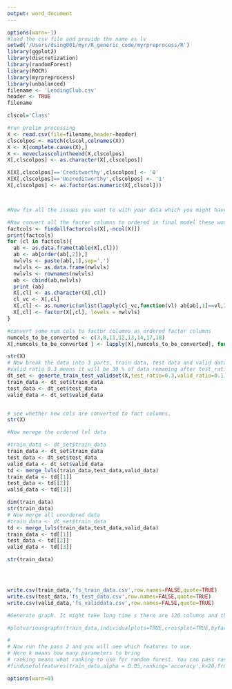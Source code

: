 ```yaml
---
output: word_document
---
```

```r
options(warn=-1)
#load the csv file and provide the name as lv
setwd('/Users/dsing001/myr/R_generic_code/myrpreprocess/R')
library(ggplot2)
library(discretization)
library(randomForest)
library(ROCR)
library(myrpreprocess)
library(unbalanced)
filename <- 'LendingClub.csv'
header <- TRUE
filename

clscol='Class'

#run prelim processing
X <- read.csv(file=filename,header=header)
clscolpos <- match(clscol,colnames(X))
X <- X[complete.cases(X),]
X <- moveclasscolintheend(X,clscolpos)
X[,clscolpos] <- as.character(X[,clscolpos])

X[X[,clscolpos]=='Creditworthy',clscolpos] <- '0'
X[X[,clscolpos]=='Uncreditworthy',clscolpos] <- '1'
X[,clscolpos] <- as.factor(as.numeric(X[,clscol]))



#Now fix all the issues you want to with your data which you might have got idea from Pass_1 as well as from your own analytics.

#Now convert all the factor columns to ordered in final model these wont be ordered
factcols <- findallfactorcols(X[,-ncol(X)])
print(factcols)
for (cl in factcols){
  ab <- as.data.frame(table(X[,cl]))
  ab <- ab[order(ab[,2]),]
  nwlvls <- paste(ab[,1],sep=',')
  nwlvls <- as.data.frame(nwlvls)
  nwlvls <- rownames(nwlvls)
  ab <- cbind(ab,nwlvls)
  print (ab)
  X[,cl] <- as.character(X[,cl])
  cl_vc <- X[,cl]
  X[,cl] <- as.numeric(unlist(lapply(cl_vc,function(vl) ab[ab[,1]==vl,3])))
  X[,cl] <- factor(X[,cl], levels = nwlvls)
}

#convert some num cols to factor columns as ordered factor columns
numcols_to_be_converted <- c(3,8,11,12,13,14,17,18)
X[,numcols_to_be_converted ] <- lapply(X[,numcols_to_be_converted], function(cl) as.ordered(round(cl)))

str(X)
# Now break the data into 3 parts, train data, test data and valid data as feature selection should always be done on train data and never on test and valid data.
#valid ratio 0.3 means it will be 30 % of data remaning after test_ratio has been splitted. so if test_ratio is 0.3 and valid_ratio is 0.3  valid data will be (1-0.3)*0.3 i.e. 0.21 of total data passed
dt_set <- generte_train_test_validset(X,test_ratio=0.3,valid_ratio=0.1)
train_data <- dt_set$train_data
test_data <- dt_set$test_data
valid_data <- dt_set$valid_data


# see whether new cols are converted to fact columns.
str(X)

#Now merege the ordered lvl data

#train_data <- dt_set$train_data
train_data <- dt_set$train_data
test_data <- dt_set$test_data
valid_data <- dt_set$valid_data
td <- merge_lvls(train_data,test_data,valid_data)
train_data <- td[[1]]
test_data <- td[[2]]
valid_data <- td[[3]]

dim(train_data)
str(train_data)
# Now merge all unordered data
#train_data <- dt_set$train_data
td <- merge_lvls(train_data,test_data,valid_data)
train_data <- td[[1]]
test_data <- td[[2]]
valid_data <- td[[3]]

str(train_data)




write.csv(train_data,'fs_train_data.csv',row.names=FALSE,quote=TRUE)
write.csv(test_data,'fs_test_data.csv',row.names=FALSE,quote=TRUE)
write.csv(valid_data,'fs_validdata.csv',row.names=FALSE,quote=TRUE)

#Generate graph. It might take long time s there are 120 columns and thus could belots of graphs

#plotvariousgraphs(train_data,individualplots=TRUE,crossplot=TRUE,byfactcols=FALSE,plotall=FALSE,clscol=clscol,timetovieweachinput=0)

#
# Now run the pass 2 and you will see which features to use.
# Here k means how many parameters to bring
# ranking means what ranking to use for random forest. You can pass random forest parameters as well.
#findusefulfeatures(train_data,alpha = 0.05,ranking='accuracy',k=20,frml1,ntree=10)

options(warn=0)
```


